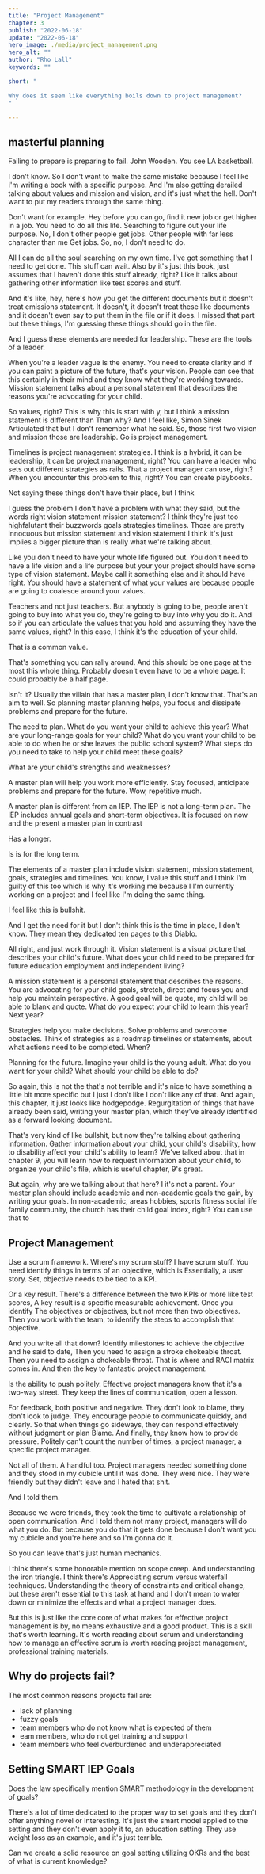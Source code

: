 ```yaml
---
title: "Project Management"
chapter: 3
publish: "2022-06-18"
update: "2022-06-18"
hero_image: ./media/project_management.png
hero_alt: ""
author: "Rho Lall"
keywords: ""

short: "

Why does it seem like everything boils down to project management?
"

---
```


## masterful planning

Failing to prepare is preparing to fail. John Wooden. You see LA basketball. 

I don't know. So I don't want to make the same mistake because I feel like I'm writing a book with a specific purpose. And I'm also getting derailed talking about values and mission and vision, and it's just what the hell. Don't want to put my readers through the same thing. 

Don't want for example. Hey before you can go, find it new job or get higher in a job. You need to do all this life. Searching to figure out your life purpose. No, I don't other people get jobs. Other people with far less character than me Get jobs. So, no, I don't need to do. 

All I can do all the soul searching on my own time. I've got something that I need to get done. This stuff can wait. Also by it's just this book, just assumes that I haven't done this stuff already, right? Like it talks about gathering other information like test scores and stuff. 

And it's like, hey, here's how you get the different documents but it doesn't treat emissions statement. It doesn't, it doesn't treat these like documents and it doesn't even say to put them in the file or if it does. I missed that part but these things, I'm guessing these things should go in the file. 

And I guess these elements are needed for leadership. These are the tools of a leader. 

When you're a leader vague is the enemy. You need to create clarity and if you can paint a picture of the future, that's your vision. People can see that this certainly in their mind and they know what they're working towards. Mission statement talks about a personal statement that describes the reasons you're advocating for your child. 

So values, right? This is why this is start with y, but I think a mission statement is different than Than why? And I feel like, Simon Sinek Articulated that but I don't remember what he said. So, those first two vision and mission those are leadership. Go is project management. 

Timelines is project management strategies. I think is a hybrid, it can be leadership, it can be project management, right? You can have a leader who sets out different strategies as rails. That a project manager can use, right? When you encounter this problem to this, right? You can create playbooks. 

Not saying these things don't have their place, but I think 

I guess the problem I don't have a problem with what they said, but the words right vision statement mission statement? I think they're just too highfalutant their buzzwords goals strategies timelines. Those are pretty innocuous but mission statement and vision statement I think it's just implies a bigger picture than is really what we're talking about. 

Like you don't need to have your whole life figured out. You don't need to have a life vision and a life purpose but your your project should have some type of vision statement. Maybe call it something else and it should have right. You should have a statement of what your values are because people are going to coalesce around your values. 

Teachers and not just teachers. But anybody is going to be, people aren't going to buy into what you do, they're going to buy into why you do it. And so if you can articulate the values that you hold and assuming they have the same values, right? In this case, I think it's the education of your child. 

That is a common value. 

That's something you can rally around. And this should be one page at the most this whole thing. Probably doesn't even have to be a whole page. It could probably be a half page.


Isn't it? Usually the villain that has a master plan, I don't know that. That's an aim to well. So planning master planning helps, you focus and dissipate problems and prepare for the future. 

The need to plan. What do you want your child to achieve this year? What are your long-range goals for your child? What do you want your child to be able to do when he or she leaves the public school system? What steps do you need to take to help your child meet these goals? 

What are your child's strengths and weaknesses? 

A master plan will help you work more efficiently. Stay focused, anticipate problems and prepare for the future. Wow, repetitive much. 

A master plan is different from an IEP. The IEP is not a long-term plan. The IEP includes annual goals and short-term objectives. It is focused on now and the present a master plan in contrast 

Has a longer. 

Is is for the long term. 

The elements of a master plan include vision statement, mission statement, goals, strategies and timelines. You know, I value this stuff and I think I'm guilty of this too which is why it's working me because I I'm currently working on a project and I feel like I'm doing the same thing. 

I feel like this is bullshit. 

And I get the need for it but I don't think this is the time in place, I don't know. They mean they dedicated ten pages to this Diablo. 

All right, and just work through it. Vision statement is a visual picture that describes your child's future. What does your child need to be prepared for future education employment and independent living? 

A mission statement is a personal statement that describes the reasons. You are advocating for your child goals, stretch, direct and focus you and help you maintain perspective. A good goal will be quote, my child will be able to blank and quote. What do you expect your child to learn this year? Next year?

 Strategies help you make decisions. Solve problems and overcome obstacles. Think of strategies as a roadmap timelines or statements, about what actions need to be completed. When? 

Planning for the future. Imagine your child is the young adult. What do you want for your child? What should your child be able to do? 

So again, this is not the that's not terrible and it's nice to have something a little bit more specific but I just I don't like I don't like any of that. And again, this chapter, it just looks like hodgepodge. Regurgitation of things that have already been said, writing your master plan, which they've already identified as a forward looking document. 

That's very kind of like bullshit, but now they're talking about gathering information. Gather information about your child, your child's disability, how to disability affect your child's ability to learn? We've talked about that in chapter 9, you will learn how to request information about your child, to organize your child's file, which is useful chapter, 9's great. 

But again, why are we talking about that here? I it's not a parent. Your master plan should include academic and non-academic goals the gain, by writing your goals. In non-academic, areas hobbies, sports fitness social life family community, the church has their child goal index, right? You can use that to 


## Project Management

Use a scrum framework. Where's my scrum stuff? I have scrum stuff. You need identify things in terms of an objective, which is Essentially, a user story. Set, objective needs to be tied to a KPI. 

Or a key result. There's a difference between the two KPIs or more like test scores, A key result is a specific measurable achievement. Once you identify The objectives or objectives, but not more than two objectives. Then you work with the team, to identify the steps to accomplish that objective. 

And you write all that down? Identify milestones to achieve the objective and he said to date, Then you need to assign a stroke chokeable throat. Then you need to assign a chokeable throat. That is where and RACI matrix comes in. And then the key to fantastic project management. 

Is the ability to push politely. Effective project managers know that it's a two-way street. They keep the lines of communication, open a lesson. 

For feedback, both positive and negative. They don't look to blame, they don't look to judge. They encourage people to communicate quickly, and clearly. So that when things go sideways, they can respond effectively without judgment or plan Blame. And finally, they know how to provide pressure. Politely can't count the number of times, a project manager, a specific project manager. 

Not all of them. A handful too. Project managers needed something done and they stood in my cubicle until it was done. They were nice. They were friendly but they didn't leave and I hated that shit. 

And I told them. 

Because we were friends, they took the time to cultivate a relationship of open communication. And I told them not many project, managers will do what you do. But because you do that it gets done because I don't want you my cubicle and you're here and so I'm gonna do it. 

So you can leave that's just human mechanics. 

I think there's some honorable mention on scope creep. And understanding the iron triangle. I think there's Appreciating scrum versus waterfall techniques. Understanding the theory of constraints and critical change, but these aren't essential to this task at hand and I don't mean to water down or minimize the effects and what a project manager does. 

But this is just like the core core of what makes for effective project management is by, no means exhaustive and a good product. This is a skill that's worth learning. It's worth reading about scrum and understanding how to manage an effective scrum is worth reading project management, professional training materials.

## Why do projects fail?

The most common reasons projects fail are:
- lack of planning
- fuzzy goals
- team members who do not know what is expected of them
- eam members, who do not get training and support
- team members who feel overburdened and underappreciated


## Setting SMART IEP Goals

Does the law specifically mention SMART methodology in the development of goals? 

There's a lot of time dedicated to the proper way to set goals and they don't offer anything novel or interesting. It's just the smart model applied to the setting and they don't even apply it to, an education setting. They use weight loss as an example, and it's just terrible.

Can we create a solid resource on goal setting utilizing OKRs and the best of what is current knowledge?
